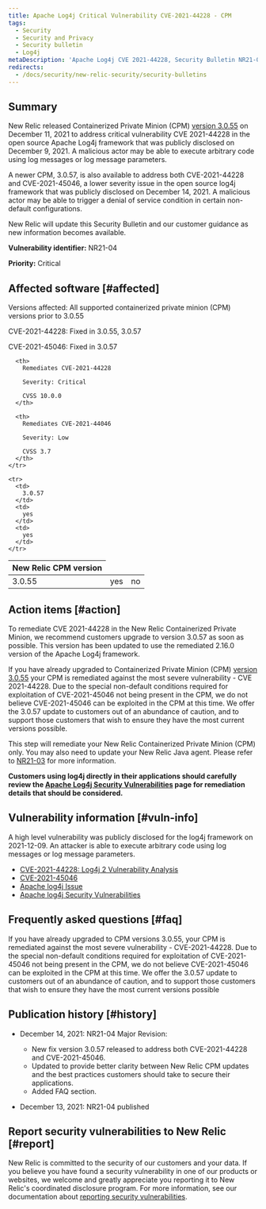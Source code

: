 ```yaml
---
title: Apache Log4j Critical Vulnerability CVE-2021-44228 - CPM
tags:
  - Security
  - Security and Privacy
  - Security bulletin
  - Log4j
metaDescription: 'Apache Log4j CVE 2021-44228, Security Bulletin NR21-04 (Containerized Private Minions)'
redirects: 
  - /docs/security/new-relic-security/security-bulletins
---
```


## Summary

New Relic released Containerized Private Minion (CPM) [version 3.0.55](/docs/release-notes/synthetics-release-notes/containerized-private-minions-release-notes/containerized-private-minion-cpm-3055/) on December 11, 2021 to address critical vulnerability CVE 2021-44228 in the open source Apache Log4j framework that was publicly disclosed on December 9, 2021. A malicious actor may be able to execute arbitrary code using log messages or log message parameters.

A newer CPM, 3.0.57, is also available to address both CVE-2021-44228 and CVE-2021-45046, a lower severity issue in the open source log4j framework that was publicly disclosed on December 14, 2021. A malicious actor may be able to trigger a denial of service condition in certain non-default configurations.

New Relic will update this Security Bulletin and our customer guidance as new information becomes available.

**Vulnerability identifier:** NR21-04

**Priority:** Critical

## Affected software [#affected]

Versions affected: All supported containerized private minion (CPM) versions prior to 3.0.55

CVE-2021-44228: Fixed in 3.0.55, 3.0.57

CVE-2021-45046: Fixed in 3.0.57

<table>
  <thead>
    <tr>
      <th>
        New Relic CPM version
      </th>

      <th>
        Remediates CVE-2021-44228

        Severity: Critical

        CVSS 10.0.0
      </th>

      <th>
        Remediates CVE-2021-44046

        Severity: Low

        CVSS 3.7
      </th>
    </tr>
  </thead>

  <tbody>
    <tr>
      <td>
        3.0.55
      </td>
      <td>
        yes
      </td>
      <td>
        no
      </td>
    </tr>

    <tr>
      <td>
        3.0.57
      </td>
      <td>
        yes
      </td>
      <td>
        yes
      </td>
    </tr>
  </tbody>
</table>

## Action items [#action]

To remediate CVE 2021-44228 in the New Relic Containerized Private Minion, we recommend customers upgrade to version 3.0.57 as soon as possible. This version has been updated to use the remediated 2.16.0 version of the Apache Log4j framework.

If you have already upgraded to Containerized Private Minion (CPM) [version 3.0.55](/docs/release-notes/synthetics-release-notes/containerized-private-minions-release-notes/containerized-private-minion-cpm-3055/) your CPM is remediated against the most severe vulnerability - CVE 2021-44228. Due to the special non-default conditions required for exploitation of CVE-2021-45046 not being present in the CPM, we do not believe CVE-2021-45046 can be exploited in the CPM at this time.  We offer the 3.0.57 update to customers out of an abundance of caution, and to support those customers that wish to ensure they have the most current versions possible.

This step will remediate your New Relic Containerized Private Minion (CPM) only. You may also need to update your New Relic Java agent. Please refer to [NR21-03](/docs/security/new-relic-security/security-bulletins/security-bulletin-nr21-03) for more information.

**Customers using log4j directly in their applications should carefully review the [Apache Log4j Security Vulnerabilities](https://logging.apache.org/log4j/2.x/security.html) page for remediation details that should be considered.**

## Vulnerability information [#vuln-info]

A high level vulnerability was publicly disclosed for the log4j framework on 2021-12-09. An attacker is able to execute arbitrary code using log messages or log message parameters.

* [CVE-2021-44228: Log4j 2 Vulnerability Analysis](https://cve.mitre.org/cgi-bin/cvename.cgi?name=CVE-2021-44228)
* [CVE-2021-45046](https://cve.mitre.org/cgi-bin/cvename.cgi?name=CVE-2021-45046)
* [Apache log4j Issue](https://issues.apache.org/jira/browse/LOG4J2-3198)
* [Apache log4j Security Vulnerabilities](https://logging.apache.org/log4j/2.x/security.html)

## Frequently asked questions [#faq]

<CollapserGroup>
  <Collapser
    id="357-update"
    title="I've updated to CPM 3.0.55 already. Do I need to update to 3.0.57?"
  >

  If you have already upgraded to CPM versions 3.0.55, your CPM is remediated against the most severe vulnerability - CVE-2021-44228. Due to the special non-default conditions required for exploitation of CVE-2021-45046 not being present in the CPM, we do not believe CVE-2021-45046 can be exploited in the CPM at this time. We offer the 3.0.57 update to customers out of an abundance of caution, and to support those customers that wish to ensure they have the most current versions possible

  </Collapser>
</CollapserGroup>

## Publication history [#history]

* December 14, 2021: NR21-04 Major Revision:
  * New fix version 3.0.57 released to address both CVE-2021-44228 and CVE-2021-45046.
  * Updated to provide better clarity between New Relic CPM updates and the best practices customers should take to secure their applications.
  * Added FAQ section.

* December 13, 2021: NR21-04 published

## Report security vulnerabilities to New Relic [#report]

New Relic is committed to the security of our customers and your data. If you believe you have found a security vulnerability in one of our products or websites, we welcome and greatly appreciate you reporting it to New Relic's coordinated disclosure program. For more information, see our documentation about [reporting security vulnerabilities](/docs/security/new-relic-security/data-privacy/reporting-security-vulnerabilities).

